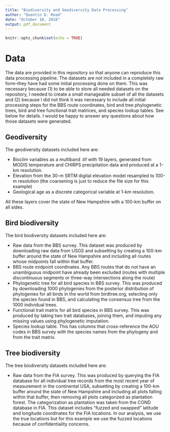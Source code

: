 ```yaml
---
title: "Biodiversity and Geodiversity Data Processing"
author: "Quentin D. Read"
date: "October 10, 2018"
output: pdf_document
---
```


```r
knitr::opts_chunk$set(echo = TRUE)
```

# Data

The data are provided in this repository so that anyone can reproduce this data processing pipeline. The datasets are not included in a completely raw form--they have had some initial processing done on them. This was necessary because (1) to be able to store all needed datasets on the repository, I needed to create a small manageable subset of all the datasets and (2) because I did not think it was necessary to include all initial processing steps for the BBS route coordinates, bird and tree phylogenetic trees, bird and tree functional trait matrices, and species lookup tables. See below for details. I would be happy to answer any questions about how those datasets were generated.

## Geodiversity

The geodiversity datasets included here are:

* Bioclim variables as a multiband .tif with 19 layers, generated from MODIS temperature and CHIRPS precipitation data and produced at a 1-km resolution.
* Elevation from the 30-m SRTM digital elevation model resampled to 100-m resolution (the coarsening is just to reduce the file size for this example)
* Geological age as a discrete categorical variable at 1-km resolution.

All these layers cover the state of New Hampshire with a 100-km buffer on all sides.

## Bird biodiversity

The bird biodiversity datasets included here are:

* Raw data from the BBS survey. This dataset was produced by downloading raw data from USGS and subsetting by creating a 100-km buffer around the state of New Hampshire and including all routes whose midpoints fall within that buffer.
* BBS route midpoint coordinates. Any BBS routes that do not have an unambiguous midpoint have already been excluded (routes with multiple discontinuous segments or three-way intersections along the route)
* Phylogenetic tree for all bird species in BBS survey. This was produced by downloading 1000 phylogenies from the posterior distribution of phylogenies for all birds in the world from birdtree.org, selecting only the species found in BBS, and calculating the consensus tree from the 1000 individual trees.
* Functional trait matrix for all bird species in BBS survey. This was produced by taking two trait databases, joining them, and imputing any missing values using phylogenetic imputation.
* Species lookup table. This has columns that cross-reference the AOU codes in BBS survey with the species names from the phylogeny and from the trait matrix.

## Tree biodiversity

The tree biodiversity datasets included here are:

* Raw data from the FIA survey. This was produced by querying the FIA database for all individual tree records from the most recent year of measurement in the continental USA, subsetting by creating a 100-km buffer around the state of New Hampshire and including all plots falling within that buffer, then removing all plots categorized as plantation forest. The categorization as plantation was taken from the COND database in FIA. This dataset includes "fuzzed and swapped" latitude and longitude coordinates for the FIA locations. In our analysis, we use the true locations but for this example we use the fuzzed locations because of confidentiality concerns.
